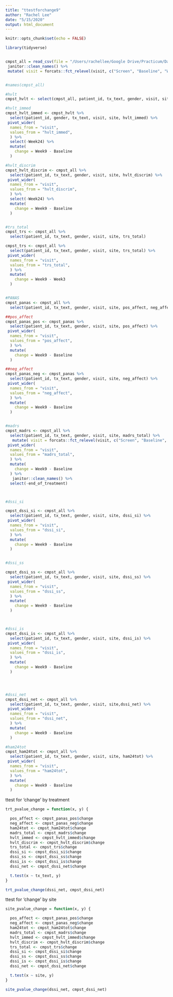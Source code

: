 ```yaml
---
title: "ttestforchange9"
author: "Rachel Lee"
date: "5/15/2020"
output: html_document
---
```


```r
knitr::opts_chunk$set(echo = FALSE)
```


```r
library(tidyverse)


cmpst_all = read_csv(file = "/Users/rachellee/Google Drive/Practicum/Data/cmpst_all.csv") %>%
 janitor::clean_names() %>%
 mutate( visit = forcats::fct_relevel(visit, c("Screen", "Baseline", "Week3", "Week6", "Week9", "Week14", "Week24")))


#names(cmpst_all)

#hvlt
cmpst_hvlt <- select(cmpst_all, patient_id, tx_text, gender, visit, site, hvlt_immed, hvlt_discrim) 

#hvlt_immed
cmpst_hvlt_immed <- cmpst_hvlt %>%
  select(patient_id, gender, tx_text, visit, site, hvlt_immed) %>%
 pivot_wider(
  names_from = "visit",
  values_from = "hvlt_immed",
  ) %>%
  select(-Week24) %>%
  mutate(
    change = Week9 - Baseline
  )

#hvlt_discrim
cmpst_hvlt_discrim <- cmpst_all %>%
  select(patient_id, tx_text, gender, visit, site, hvlt_discrim) %>%
 pivot_wider(
  names_from = "visit",
  values_from = "hvlt_discrim",
  ) %>%
  select(-Week24) %>%
  mutate(
    change = Week9 - Baseline
  )


#trs_total
cmpst_trs <- cmpst_all %>%
  select(patient_id, tx_text, gender, visit, site, trs_total) 

cmpst_trs <- cmpst_all %>%
  select(patient_id, tx_text, gender, visit, site, trs_total) %>%
 pivot_wider(
  names_from = "visit",
  values_from = "trs_total",
  ) %>%
  mutate(
    change = Week9 - Week3
  )


#PANAS
cmpst_panas <- cmpst_all %>%
  select(patient_id, tx_text, gender, visit, site, pos_affect, neg_affect) 

##pos_affect
cmpst_panas_pos <- cmpst_panas %>%
  select(patient_id, tx_text, gender, visit, site, pos_affect) %>%
 pivot_wider(
  names_from = "visit",
  values_from = "pos_affect",
  ) %>%
  mutate(
    change = Week9 - Baseline
  )

##neg_affect
cmpst_panas_neg <- cmpst_panas %>%
  select(patient_id, tx_text, gender, visit, site, neg_affect) %>%
 pivot_wider(
  names_from = "visit",
  values_from = "neg_affect",
  ) %>%
  mutate(
    change = Week9 - Baseline
  )


#madrs
cmpst_madrs <- cmpst_all %>%
  select(patient_id, tx_text, gender, visit, site, madrs_total) %>%
   mutate( visit = forcats::fct_relevel(visit, c("Screen", "Baseline", "Week3", "Week6", "Week9", "Week14", "Week24"))) %>%
 pivot_wider(
  names_from = "visit",
  values_from = "madrs_total",
  ) %>%
  mutate(
    change = Week9 - Baseline
  ) %>%
   janitor::clean_names() %>%
  select(-end_of_treatment) 



#dssi_si

cmpst_dssi_si <- cmpst_all %>%
  select(patient_id, tx_text, gender, visit, site, dssi_si) %>%
 pivot_wider(
  names_from = "visit",
  values_from = "dssi_si",
  ) %>%
  mutate(
    change = Week9 - Baseline
  )


#dssi_ss

cmpst_dssi_ss <- cmpst_all %>%
  select(patient_id, tx_text, gender, visit, site, dssi_ss) %>%
 pivot_wider(
  names_from = "visit",
  values_from = "dssi_ss",
  ) %>%
  mutate(
    change = Week9 - Baseline
  )



#dssi_is
cmpst_dssi_is <- cmpst_all %>%
  select(patient_id, tx_text, gender, visit, site, dssi_is) %>%
 pivot_wider(
  names_from = "visit",
  values_from = "dssi_is",
  ) %>%
  mutate(
    change = Week9 - Baseline
  )




#dssi_net
cmpst_dssi_net <- cmpst_all %>%
  select(patient_id, tx_text, gender, visit, site,dssi_net) %>%
 pivot_wider(
  names_from = "visit",
  values_from = "dssi_net",
  ) %>%
  mutate(
    change = Week9 - Baseline
  )

#ham24tot
cmpst_ham24tot <- cmpst_all %>%
  select(patient_id, tx_text, gender, visit, site, ham24tot) %>%
 pivot_wider(
  names_from = "visit",
  values_from = "ham24tot",
  ) %>%
  mutate(
    change = Week9 - Baseline
  )


```

ttest for 'change' by treatment

```r
trt_pvalue_change = function(x, y) {

  pos_affect <- cmpst_panas_pos$change
  neg_affect <- cmpst_panas_neg$change
  ham24tot <- cmpst_ham24tot$change
  madrs_total <- cmpst_madrs$change
  hvlt_immed <- cmpst_hvlt_immed$change
  hvlt_discrim <- cmpst_hvlt_discrim$change
  trs_total <- cmpst_trs$change
  dssi_si <- cmpst_dssi_si$change
  dssi_ss <- cmpst_dssi_ss$change
  dssi_is <- cmpst_dssi_is$change
  dssi_net <- cmpst_dssi_net$change

  t.test(x ~ tx_text, y)
}

trt_pvalue_change(dssi_net, cmpst_dssi_net)


```





ttest for 'change' by site

```r
site_pvalue_change = function(x, y) {

  pos_affect <- cmpst_panas_pos$change
  neg_affect <- cmpst_panas_neg$change
  ham24tot <- cmpst_ham24tot$change
  madrs_total <- cmpst_madrs$change
  hvlt_immed <- cmpst_hvlt_immed$change
  hvlt_discrim <- cmpst_hvlt_discrim$change
  trs_total <- cmpst_trs$change
  dssi_si <- cmpst_dssi_si$change
  dssi_ss <- cmpst_dssi_ss$change
  dssi_is <- cmpst_dssi_is$change
  dssi_net <- cmpst_dssi_net$change

  t.test(x ~ site, y)
}

site_pvalue_change(dssi_net, cmpst_dssi_net)


```


